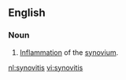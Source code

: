 ==English==
===Noun===
{{en-noun|-}}
#{{pathology}} [[inflammation|Inflammation]] of the [[synovium]].

[[nl:synovitis]]
[[vi:synovitis]]